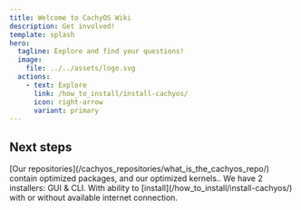 ```yaml
---
title: Welcome to CachyOS Wiki
description: Get involved!
template: splash
hero:
  tagline: Explore and find your questions!
  image:
    file: ../../assets/logo.svg
  actions:
    - text: Explore
      link: /how_to_install/install-cachyos/
      icon: right-arrow
      variant: primary
---
```



## Next steps

<CardGrid stagger>
  <Card title="How does CachyOS improve the performance?" icon="pencil">
    [Our repositories](/cachyos_repositories/what_is_the_cachyos_repo/) contain optimized packages, and our optimized kernels..
  </Card>
  <Card title="Installation" icon="add-document">
    We have 2 installers: GUI & CLI. With ability to [install](/how_to_install/install-cachyos/) with or without available internet connection.
  </Card>
</CardGrid>
